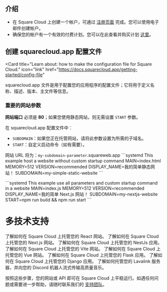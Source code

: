 ## 介绍

- 在 Square Cloud 上创建一个帐户，可通过 [注册页面](https://squarecloud.app/signup) 完成。您可以使用电子邮件创建帐户。  
- 确保您的帐户有一个有效的付费计划。您可以在此查看并购买计划 [这里](https://squarecloud.app/plans)。

## 创建 squarecloud.app 配置文件

<Card
  title="Learn about: how to make the configuration file for Square Cloud."
  icon="link"
  href="https://docs.squarecloud.app/getting-started/config-file"
>
  squarecloud.app 文件是用于配置您的应用程序的配置文件；它将用于定义名称、描述、版本、主文件等信息。
</Card>

### 重要的网站参数
**网站端口** 必须是 **80**；如果您使用静态网站，则无需设置 `START` 参数。

在 squarecloud.app 配置文件中：
- `SUBDOMAIN`：如果您正在托管网站，请将此参数设置为所需的子域名。  
- `START`：自定义启动命令（如有需要）。

<Note>网站 URL 将为：`my-subdomain-parameter`.squareweb.app</Note>
\`\`\`systemd This example host a website without custom startup command
MAIN=index.html
MEMORY=512
VERSION=recommended
DISPLAY_NAME=我的简单静态网站！
SUBDOMAIN=my-simple-static-website
\`\`\`

\`\`\`systemd This example use all parameters and custom startup command in a website
MAIN=index.js
MEMORY=512
VERSION=recommended
DISPLAY_NAME=我的简单 Next.js 网站！
SUBDOMAIN=my-nextjs-website
START=npm run build && npm run start
\`\`\`

# 多技术支持

<CardGroup cols={2}>
  <Card title="React" icon="react" href="https://docs.squarecloud.app/tutorials/how-to-deploy-your-react-website">
    了解如何在 Square Cloud 上托管您的 React 网站。
  </Card>
  <Card title="Next.js" icon="node-js" href="https://docs.squarecloud.app/tutorials/how-to-deploy-your-next-website">
    了解如何在 Square Cloud 上托管您的 Next.js 网站。
  </Card>
  <Card title="NestJs" icon="js" href="https://docs.squarecloud.app/tutorials/how-to-deploy-your-nestjs-application">
    了解如何在 Square Cloud 上托管您的 NestJs 应用。
  </Card>
  <Card title="Vite" icon="rocket" href="https://docs.squarecloud.app/tutorials/how-to-deploy-your-vite-website">
    了解如何在 Square Cloud 上托管您的 Vite 网站。
  </Card>
  <Card title="Vue" icon="vuejs" href="https://docs.squarecloud.app/tutorials/how-to-deploy-your-vue-website">
    了解如何在 Square Cloud 上托管您的 Vue 网站。
  </Card>
  <Card title="Flask" icon="flask" href="https://docs.squarecloud.app/tutorials/how-to-deploy-your-flask-application">
    了解如何在 Square Cloud 上托管您的 Flask 应用。
  </Card>
  <Card title="Django" icon="python" href="https://docs.squarecloud.app/tutorials/how-to-deploy-your-django-application">
    了解如何在 Square Cloud 上托管您的 Django 应用。
  </Card>
  <Card title="Lavalink" icon="java" href="https://docs.squarecloud.app/tutorials/how-to-create-your-lavalink-server">
    了解如何托管您的 Lavalink 服务器，并向您的 Discord 机器人流式传输高质量音乐。
  </Card>
</CardGroup>

按照这些步骤，您的网站或 API 即可在 Square Cloud 上平稳运行。如遇任何问题或需要进一步帮助，请随时联系我们的 [支持团队](../company/support)。
